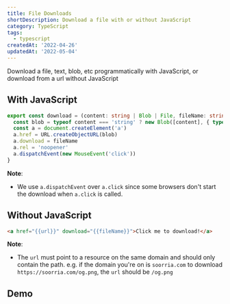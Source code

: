 ```yaml
---
title: File Downloads
shortDescription: Download a file with or without JavaScript
category: TypeScript
tags:
  - typescript
createdAt: '2022-04-26'
updatedAt: '2022-05-04'
---
```


Download a file, text, blob, etc programmatically with JavaScript, or download
from a url without JavaScript

## With JavaScript

```TypeScript
export const download = (content: string | Blob | File, fileName: string, type?: string) => {
  const blob = typeof content === 'string' ? new Blob([content], { type }) : content
  const a = document.createElement('a')
  a.href = URL.createObjectURL(blob)
  a.download = fileName
  a.rel = 'noopener'
  a.dispatchEvent(new MouseEvent('click'))
}
```

**Note**:

- We use `a.dispatchEvent` over `a.click` since some browsers don't start the
  download when `a.click` is called.

## Without JavaScript

```html
<a href="{{url}}" download="{{fileName}}">Click me to download!</a>
```

**Note**:

- The `url` must point to a resource on the same domain and should only contain
  the path. e.g. if the domain you're on is `soorria.com` to download `https://soorria.com/og.png`,
  the `url` should be `/og.png`

## Demo


<Demo component={Example} />
